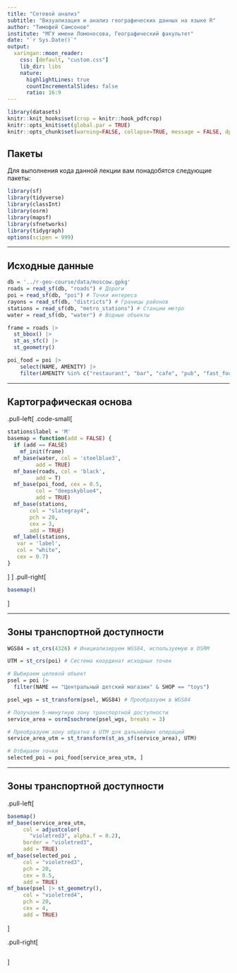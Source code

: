 ```yaml
---
title: "Сетевой анализ"
subtitle: "Визуализация и анализ географических данных на языке R"
author: "Тимофей Самсонов"
institute: "МГУ имени Ломоносова, Географический факультет"
date: "`r Sys.Date()`"
output:
  xaringan::moon_reader:
    css: [default, "custom.css"]
    lib_dir: libs
    nature:
      highlightLines: true
      countIncrementalSlides: false
      ratio: 16:9
---
```


```r
library(datasets)
knitr::knit_hooks$set(crop = knitr::hook_pdfcrop)
knitr::opts_knit$set(global.par = TRUE)
knitr::opts_chunk$set(warning=FALSE, collapse=TRUE, message = FALSE, dpi=300, crop = T)
```

## Пакеты

Для выполнения кода данной лекции вам понадобятся следующие пакеты:
```r
library(sf)
library(tidyverse)
library(classInt)
library(osrm)
library(mapsf)
library(sfnetworks)
library(tidygraph)
options(scipen = 999)
```


---

## Исходные данные

```r
db = '../r-geo-course/data/moscow.gpkg'
roads = read_sf(db, "roads") # Дороги
poi = read_sf(db, "poi") # Точки интереса
rayons = read_sf(db, "districts") # Границы районов
stations = read_sf(db, "metro_stations") # Станции метро
water = read_sf(db, "water") # Водные объекты

frame = roads |>  
  st_bbox() |>
  st_as_sfc() |> 
  st_geometry()

poi_food = poi |>  
    select(NAME, AMENITY) |> 
    filter(AMENITY %in% c("restaurant", "bar", "cafe", "pub", "fast_food"))
```


---

## Картографическая основа

.pull-left[
.code-small[
```r
stations$label = 'M'
basemap = function(add = FALSE) {
  if (add == FALSE) 
    mf_init(frame)
  mf_base(water, col = 'steelblue3', 
         add = TRUE)
  mf_base(roads, col = 'black', 
         add = T)
  mf_base(poi_food, cex = 0.5, 
         col = "deepskyblue4", 
         add = TRUE)
  mf_base(stations, 
       col = "slategray4", 
       pch = 20, 
       cex = 3, 
       add = TRUE)
  mf_label(stations,
   var = 'label',
   col = "white",
   cex = 0.7)
}
```
]
]
.pull-right[
```r
basemap()
```
]

---

## Зоны транспортной доступности

```r
WGS84 = st_crs(4326) # Инициализируем WGS84, используемую в OSRM

UTM = st_crs(poi) # Система координат исходных точек

# Выбираем целевой объект
psel = poi |>  
  filter(NAME == "Центральный детский магазин" & SHOP == "toys")

psel_wgs = st_transform(psel, WGS84) # Преобразуем в WGS84

# Получаем 5-минутную зону транспортной доступности
service_area = osrmIsochrone(psel_wgs, breaks = 3)

# Преобразуем зону обратно в UTM для дальнейших операций
service_area_utm = st_transform(st_as_sf(service_area), UTM)

# Отбираем точки
selected_poi = poi_food[service_area_utm, ]
```


---

## Зоны транспортной доступности

.pull-left[
```r
basemap()
mf_base(service_area_utm,
     col = adjustcolor(
       "violetred3", alpha.f = 0.2),
     border = "violetred3",
     add = TRUE)
mf_base(selected_poi , 
     col = "violetred3", 
     pch = 20, 
     cex = 0.5, 
     add = TRUE)
mf_base(psel |> st_geometry(), 
     col = "violetred4", 
     pch = 20, 
     cex = 4, 
     add = TRUE)
```
]

.pull-right[
```r
```
]


